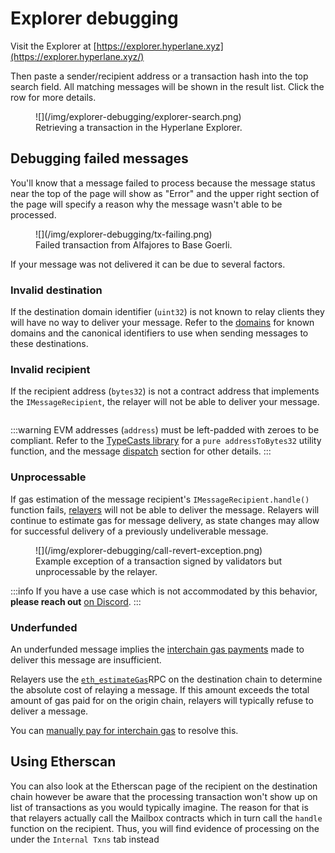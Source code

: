 # Explorer debugging

Visit the Explorer at [https://explorer.hyperlane.xyz](https://explorer.hyperlane.xyz/)

Then paste a sender/recipient address or a transaction hash into the top search field. All matching messages will be shown in the result list. Click the row for more details.

<figure>
![](/img/explorer-debugging/explorer-search.png)
<figcaption>Retrieving a transaction in the Hyperlane Explorer.</figcaption>
</figure>

## Debugging failed messages

You'll know that a message failed to process because the message status near the top of the page will show as "Error" and the upper right section of the page will specify a reason why the message wasn't able to be processed.

<figure>
![](/img/explorer-debugging/tx-failing.png)
<figcaption>Failed transaction from Alfajores to Base Goerli.</figcaption>
</figure>

If your message was not delivered it can be due to several factors.

### Invalid destination

If the destination domain identifier (`uint32`) is not known to relay clients they will have no way to deliver your message. Refer to the [domains](../../reference/domains.mdx) for known domains and the canonical identifiers to use when sending messages to these destinations.

### Invalid recipient

If the recipient address (`bytes32`) is not a contract address that implements the `IMessageRecipient`, the relayer will not be able to deliver your message.

```solidity file=<rootDir>/node_modules/@hyperlane-xyz/core/contracts/interfaces/IMessageRecipient.sol
```

:::warning
EVM addresses (`address`) must be left-padded with zeroes to be compliant. Refer to the [TypeCasts library](../../reference/libraries/typecasts.mdx) for a `pure addressToBytes32` utility function, and the message [dispatch](../../reference/messaging/send.mdx#dispatch) section for other details.
:::

### Unprocessable

If gas estimation of the message recipient's `IMessageRecipient.handle()` function fails, [relayers](../../protocol/agents/relayer.mdx) will not be able to deliver the message. Relayers will continue to estimate gas for message delivery, as state changes may allow for successful delivery of a previously undeliverable message.

<figure>
![](/img/explorer-debugging/call-revert-exception.png)
<figcaption>Example exception of a transaction signed by validators but unprocessable by the relayer.</figcaption>
</figure>

:::info
If you have a use case which is not accommodated by this behavior, **please reach out** [on Discord](https://discord.com/invite/KBD3aD78Bb).
:::

### Underfunded

An underfunded message implies the [interchain gas payments](../../reference/hooks/interchain-gas.mdx) made to deliver this message are insufficient.

Relayers use the [`eth_estimateGas`](https://ethereum.github.io/execution-apis/api-documentation/)RPC on the destination chain to determine the absolute cost of relaying a message. If this amount exceeds the total amount of gas paid for on the origin chain, relayers will typically refuse to deliver a message.

You can [manually pay for interchain gas](../../reference/hooks/interchain-gas.mdx#retrying) to resolve this.

## Using Etherscan

You can also look at the Etherscan page of the recipient on the destination chain however be aware that the processing transaction won't show up on list of transactions as you would typically imagine. The reason for that is that relayers actually call the Mailbox contracts which in turn call the `handle` function on the recipient. Thus, you will find evidence of processing on the under the `Internal Txns` tab instead
